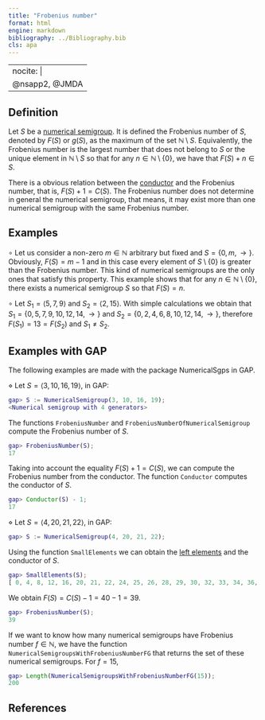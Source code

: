 ```yaml
---
title: "Frobenius number"
format: html
engine: markdown
bibliography: ../Bibliography.bib
cls: apa
---
```


---
nocite: |
  @nsapp2, @JMDA
---

## Definition

Let $S$ be a [numerical semigroup](Numerical-semigroup.qmd). It is defined the Frobenius number of $S$, denoted by $F(S)$ or $g(S)$, as the maximum of the set $\mathbb{N} \setminus S$. Equivalently, the Frobenius number is the largest number that does not belong to $S$ or the unique element in $\mathbb{N} \setminus S$ so that for any $n \in \mathbb{N} \setminus \{0\}$, we have that $F(S) + n \in S$.

There is a obvious relation between the [conductor](Conductor.qmd) and the Frobenius number, that is, $F(S) + 1 = C(S)$. The Frobenius number does not determine in general the numerical semigroup, that means, it may exist more than one numerical semigroup with the same Frobenius number.

## Examples

$\circ$ Let us consider a non-zero $m \in \mathbb{N}$ arbitrary but fixed and $S = \{0, m, \rightarrow\}$. Obviously, $F(S) = m-1$ and in this case every element of $S \setminus \{0\}$ is greater than the Frobenius number. This kind of numerical semigroups are the only ones that satisfy this property. This example shows that for any $n \in \mathbb{N} \setminus \{0\}$, there exists a numerical semigroup $S$ so that $F(S) = n$.

$\circ$ Let $S_1 = \langle 5, 7, 9 \rangle$ and $S_2 = \langle 2, 15 \rangle$. With simple calculations we obtain that $S_1 = \{0, 5, 7, 9, 10, 12, 14, \rightarrow \}$ and $S_2 = \{0, 2,4,6,8,10,12,14, \rightarrow\}$, therefore $F(S_1) = 13 = F(S_2)$ and $S_1 \ne S_2$.

## Examples with GAP

The following examples are made with the package NumericalSgps in GAP.

$\diamond$ Let $S = \langle 3, 10, 16, 19 \rangle$, in GAP:

``` gap
gap> S := NumericalSemigroup(3, 10, 16, 19);
<Numerical semigroup with 4 generators>
```

The functions `FrobeniusNumber` and `FrobeniusNumberOfNumericalSemigroup` compute the Frobenius number of $S$.

``` gap
gap> FrobeniusNumber(S);
17
```

Taking into account the equality $F(S) + 1 = C(S)$, we can compute the Frobenius number from the conductor. The function `Conductor` computes the conductor of $S$.

``` gap
gap> Conductor(S) - 1;
17
```

$\diamond$ Let $S = \langle 4, 20, 21, 22 \rangle$, in GAP:

``` gap
gap> S := NumericalSemigroup(4, 20, 21, 22);
```

Using the function `SmallElements` we can obtain the [left elements](Left-elements.qmd) and the conductor of $S$.

``` gap
gap> SmallElements(S);
[ 0, 4, 8, 12, 16, 20, 21, 22, 24, 25, 26, 28, 29, 30, 32, 33, 34, 36, 37, 38, 40 ]
```

We obtain $F(S) = C(S) - 1 = 40 - 1 = 39$.

``` gap
gap> FrobeniusNumber(S);
39
```

If we want to know how many numerical semigroups have Frobenius number $f \in \mathbb{N}$, we have the function `NumericalSemigroupsWithFrobeniusNumberFG` that returns the set of these numerical semigroups. For $f = 15$,

``` gap
gap> Length(NumericalSemigroupsWithFrobeniusNumberFG(15));
200
```

## References

::: {#refs}

:::
